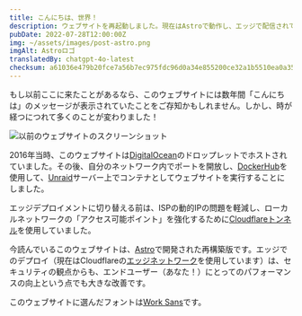 ```yaml
---
title: こんにちは、世界！
description: ウェブサイトを再起動しました。現在はAstroで動作し、エッジで配信されています！
pubDate: 2022-07-28T12:00:00Z
img: ~/assets/images/post-astro.png
imgAlt: Astroロゴ
translatedBy: chatgpt-4o-latest
checksum: a61036e479b20fce7a56b7ec975fdc96d0a34e855200ce32a1b5510ea0a35f45
---
```



もし以前ここに来たことがあるなら、このウェブサイトには数年間「こんにちは」のメッセージが表示されていたことをご存知かもしれません。しかし、時が経つにつれて多くのことが変わりました！

<Image src={OldWebsiteImage} alt="以前のウェブサイトのスクリーンショット" format="webp" />

2016年当時、このウェブサイトは[DigitalOcean](https://digitalocean.com)のドロップレットでホストされていました。その後、自分のネットワーク内でポートを開放し、[DockerHub](https://hub.docker.com/r/barrenechea/barrenechea-website)を使用して、[Unraid](https://unraid.net)サーバー上でコンテナとしてウェブサイトを実行することにしました。

エッジデプロイメントに切り替える前は、ISPの動的IPの問題を軽減し、ローカルネットワークの「アクセス可能ポイント」を強化するために[Cloudflareトンネル](https://www.cloudflare.com/products/tunnel/)を使用していました。

今読んでいるこのウェブサイトは、[Astro](https://astro.build)で開発された再構築版です。エッジでのデプロイ（現在はCloudflareの[エッジネットワーク](https://www.cloudflare.com/learning/cdn/glossary/edge-server/)を使用しています）は、セキュリティの観点からも、エンドユーザー（あなた！）にとってのパフォーマンスの向上という点でも大きな改善です。

このウェブサイトに選んだフォントは[Work Sans](https://fonts.google.com/specimen/Work+Sans)です。
